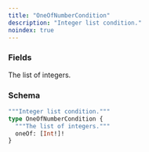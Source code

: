 ```yaml
---
title: "OneOfNumberCondition"
description: "Integer list condition."
noindex: true
---
```


### Fields

<ResponseField name="oneOf" type="[Int!]!" required>
  The list of integers.
</ResponseField>

### Schema


```graphql 
"""Integer list condition."""
type OneOfNumberCondition {
  """The list of integers."""
  oneOf: [Int!]!
}
```
